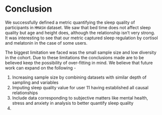 # Conclusion
We successfully defined a metric quantifying the sleep quality of participants in `MMASH` dataset. We saw that bed time does not affect sleep quality but age and height does, although the relationship isn't very strong. It was interesting to see that our metric captured sleep regulation by cortisol and melatonin in the case of some users.

The biggest limitation we faced was the small sample size and low diversity in the cohort. Due to these limitations the conclusions made are to be believed keep the possibility of over-fitting in mind. We believe that future work can expand on the following - 
 
(1) Increasing sample size by combining datasets with similar depth of sampling and variables
(2) Imputing sleep quality value for user 11 having established all causal relationships
(3) Include data corresponding to subjective matters like mental health, stress and anxiety in analysis to better quantify sleep quality
(4)

<!-- ## Discussion -->

<!-- (1) Expand on imputing missing values for sleep csv of user 11 -  -->

<!-- Having calculated the sleep quality for 21 users, it would be easy to treat user 11 as a missing value and apply different algorithms for imputing the value. However, this comes with a caveat - because the users are in themselves continuous categories and probably have their own distribution, looking at the entire sample space would mean that underlying distribution is multivariate. So, to effectively impute the value, we  first need to estimate the distribution parameters (even if assume that the distribution of each user is normal). This is beyond the scope of this project but we do plan to try it out if time permits. -->

<!-- (2) Another area of discussion, which is beyond the scope of this project is to learn a DAG using all the variables and perform causal inference to identify confounders. The sleep metric can then be defined using the minimum control set or the sufficient set for the variables in the sleep.cs file. This definition will implicitly apply at least some of the relationships we identified in our results section -->
<!-- (3) Is it possible to use other kinds of plots to establish dependencies and correlations? -->
<!-- (4) Include the files that have been excluded from the analysis like questionnaires -->
<!-- (5) Given the relationships identified, can we predict the sleep quality of a new participant who joins the cohort? -->

